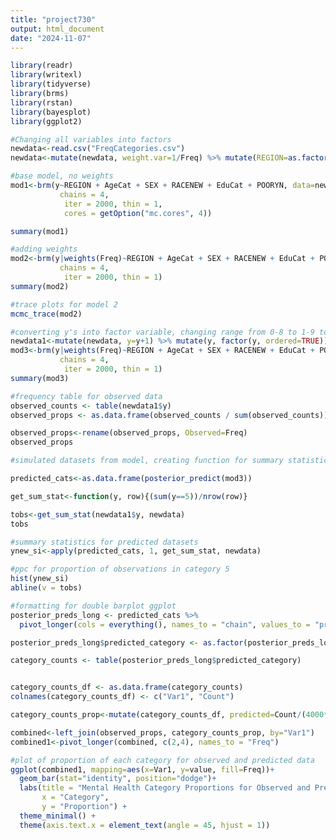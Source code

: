 ```yaml
---
title: "project730"
output: html_document
date: "2024-11-07"
---
```


```r
library(readr)
library(writexl)
library(tidyverse)
library(brms)
library(rstan)
library(bayesplot)
library(ggplot2)


```






```r
#Changing all variables into factors
newdata<-read.csv("FreqCategories.csv")
newdata<-mutate(newdata, weight.var=1/Freq) %>% mutate(REGION=as.factor(REGION)) %>% mutate(AgeCat=as.factor(AgeCat)) %>% mutate(SEX=as.factor(SEX)) %>% mutate(RACENEW=as.factor(RACENEW))%>%mutate(EduCat=as.factor(EduCat)) %>% mutate(POORYN=as.factor(POORYN))
```

```r
#base model, no weights
mod1<-brm(y~REGION + AgeCat + SEX + RACENEW + EduCat + POORYN, data=newdata, seed = 12, 
           chains = 4,
            iter = 2000, thin = 1,
            cores = getOption("mc.cores", 4))
```
```r
summary(mod1)
```

```r
#adding weights
mod2<-brm(y|weights(Freq)~REGION + AgeCat + SEX + RACENEW + EduCat + POORYN, data=newdata, 
           chains = 4,
            iter = 2000, thin = 1)
summary(mod2)


```

```r
#trace plots for model 2
mcmc_trace(mod2)
```
```r
#converting y's into factor variable, changing range from 0-8 to 1-9 to match with model output
newdata1<-mutate(newdata, y=y+1) %>% mutate(y, factor(y, ordered=TRUE)) 
mod3<-brm(y|weights(Freq)~REGION + AgeCat + SEX + RACENEW + EduCat + POORYN, data=newdata1, family=cumulative(link="logit"), seed=12,
           chains = 4,
            iter = 2000, thin = 1)
summary(mod3)
```


```r
#frequency table for observed data
observed_counts <- table(newdata1$y)  
observed_props <- as.data.frame(observed_counts / sum(observed_counts))

observed_props<-rename(observed_props, Observed=Freq)
observed_props
```




```r
#simulated datasets from model, creating function for summary statistic and getting summary statistic for observed data, in this case, proportion of observations falling into category 5

predicted_cats<-as.data.frame(posterior_predict(mod3))

get_sum_stat<-function(y, row){(sum(y==5))/nrow(row)}

tobs<-get_sum_stat(newdata1$y, newdata)
tobs
```

```r
#summary statistics for predicted datasets
ynew_si<-apply(predicted_cats, 1, get_sum_stat, newdata)

```

```r
#ppc for proportion of observations in category 5
hist(ynew_si)
abline(v = tobs)
```


```r
#formatting for double barplot ggplot
posterior_preds_long <- predicted_cats %>%
  pivot_longer(cols = everything(), names_to = "chain", values_to = "predicted_category")

posterior_preds_long$predicted_category <- as.factor(posterior_preds_long$predicted_category)

category_counts <- table(posterior_preds_long$predicted_category)


category_counts_df <- as.data.frame(category_counts)
colnames(category_counts_df) <- c("Var1", "Count")

category_counts_prop<-mutate(category_counts_df, predicted=Count/(4000*5462))

combined<-left_join(observed_props, category_counts_prop, by="Var1")
combined1<-pivot_longer(combined, c(2,4), names_to = "Freq")
```


```r
#plot of proportion of each category for observed and predicted data
ggplot(combined1, mapping=aes(x=Var1, y=value, fill=Freq))+
  geom_bar(stat="identity", position="dodge")+
  labs(title = "Mental Health Category Proportions for Observed and Predicted Data",
       x = "Category",
       y = "Proportion") +
  theme_minimal() +
  theme(axis.text.x = element_text(angle = 45, hjust = 1))
```



